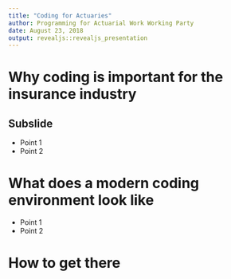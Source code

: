 ```yaml
---
title: "Coding for Actuaries"
author: Programming for Actuarial Work Working Party
date: August 23, 2018
output: revealjs::revealjs_presentation
---
```


# Why coding is important for the insurance industry

## Subslide

- Point 1
- Point 2

# What does a modern coding environment look like

- Point 1
- Point 2

# How to get there
